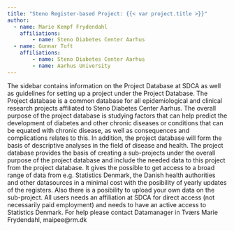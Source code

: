 ```yaml
---
title: "Steno Register-based Project: {{< var project.title >}}"
author:
  - name: Marie Kempf Frydendahl
    affiliations: 
        - name: Steno Diabetes Center Aarhus
  - name: Gunnar Toft
    affiliations: 
        - name: Steno Diabetes Center Aarhus
        - name: Aarhus University
---
```


The sidebar contains information on the Project Database at SDCA as well as guidelines for setting up a project under the Project Database.
The Project database is a common database for all epidemiological and clinical research projects affiliated to Steno Diabetes Center Aarhus. The overall purpose of the project database is studying factors that can help predict the development of diabetes and other chronic diseases or conditions that can be equated with chronic disease, as well as consequences and complications relates to this. In addition, the project database will form the basis of descriptive analyses in the field of disease and health.
The project database provides the basis of creating a sub-projects under the overall purpose of the project database and include the needed data to this project from the project database.
It gives the possible to get access to a broad range of data from e.g. Statistics Denmark, the Danish health authorities and other datasources in a minimal cost with the posibility of yearly updates of the registers. Also there is a posibility to upload your own data on the sub-project.
All users needs an affiliation at SDCA for direct access (not necessarily paid employment) and needs to have an active access to Statistics Denmark. For help please contact Datamanager in Tværs Marie Frydendahl, maipee@rm.dk
